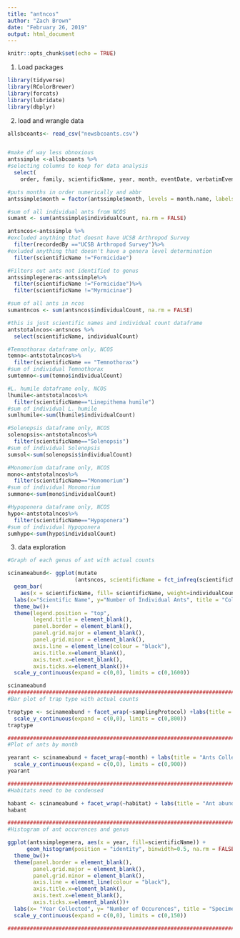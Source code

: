 ```yaml
---
title: "antncos"
author: "Zach Brown"
date: "February 26, 2019"
output: html_document
---
```


```r
knitr::opts_chunk$set(echo = TRUE)
```

1. Load packages
```r
library(tidyverse)
library(RColorBrewer)
library(forcats)
library(lubridate)
library(dbplyr)
```

2. load and wrangle data
```r
allsbcoants<- read_csv("newsbcoants.csv")


#make df way less obnoxious
antssimple <-allsbcoants %>%
#selecting columns to keep for data analysis
  select(
    order, family, scientificName, year, month, eventDate, verbatimEventDate, samplingProtocol, habitat, country, stateProvince, county, municipality, decimalLatitude, decimalLongitude, recordedBy, individualCount)

#puts months in order numerically and abbr
antssimple$month = factor(antssimple$month, levels = month.name, labels = month.abb)

#sum of all individual ants from NCOS
sumant <- sum(antssimple$individualCount, na.rm = FALSE)

antsncos<-antssimple %>%
#excluded anything that doesnt have UCSB Arthropod Survey
  filter(recordedBy =="UCSB Arthropod Survey")%>%
#exluded anything that doesn't have a genera level determination
  filter(scientificName !="Formicidae")

#Filters out ants not identified to genus
antssimplegenera<-antssimple%>%
  filter(scientificName !="Formicidae")%>%
  filter(scientificName !="Myrmicinae")

#sum of all ants in ncos
sumantncos <- sum(antsncos$individualCount, na.rm = FALSE)

#this is just scientific names and individual count dataframe
antstotalncos<-antsncos %>%
  select(scientificName, individualCount)

#Temnothorax dataframe only, NCOS
temno<-antstotalncos%>%
  filter(scientificName == "Temnothorax")
#sum of individual Temnothorax
sumtemno<-sum(temno$individualCount)

#L. humile dataframe only, NCOS
lhumile<-antstotalncos%>%
  filter(scientificName=="Linepithema humile")
#sum of individual L. humile
sumlhumile<-sum(lhumile$individualCount)

#Solenopsis dataframe only, NCOS
solenopsis<-antstotalncos%>%
  filter(scientificName=="Solenopsis")
#sum of individual Solenopsis
sumsol<-sum(solenopsis$individualCount)

#Monomorium dataframe only, NCOS
mono<-antstotalncos%>%
  filter(scientificName=="Monomorium")
#sum of individual Monomorium
summono<-sum(mono$individualCount)

#Hypoponera dataframe only, NCOS
hypo<-antstotalncos%>%
  filter(scientificName=="Hypoponera")
#sum of individual Hypoponera
sumhypo<-sum(hypo$individualCount)

```

3. data exploration
```r
#Graph of each genus of ant with actual counts

scinameabund<- ggplot(mutate
                     (antsncos, scientificName = fct_infreq(scientificName))) + 
  geom_bar(
    aes(x = scientificName, fill= scientificName, weight=individualCount))+
  labs(x="Scientific Name", y="Number of Individual Ants", title = "Collected Ants Before Restoration") +
  theme_bw()+
  theme(legend.position = "top",
        legend.title = element_blank(),
        panel.border = element_blank(), 
        panel.grid.major = element_blank(),
        panel.grid.minor = element_blank(),
        axis.line = element_line(colour = "black"),
        axis.title.x=element_blank(),
        axis.text.x=element_blank(),
        axis.ticks.x=element_blank())+
  scale_y_continuous(expand = c(0,0), limits = c(0,1600))

scinameabund
########################################################################################
#Bar plot of trap type with actual counts

traptype <- scinameabund + facet_wrap(~samplingProtocol) +labs(title = "Ants Collected by Trap")+
  scale_y_continuous(expand = c(0,0), limits = c(0,800))
traptype

########################################################################################
#Plot of ants by month

yearant <- scinameabund + facet_wrap(~month) + labs(title = "Ants Collected by Month")+
  scale_y_continuous(expand = c(0,0), limits = c(0,900))
yearant

#######################################################################################
#Habitats need to be condensed

habant <- scinameabund + facet_wrap(~habitat) + labs(title = "Ant abundance by habitat")
habant

#######################################################################################
#Histogram of ant occurences and genus

ggplot(antssimplegenera, aes(x = year, fill=scientificName)) +
      geom_histogram(position = "identity", binwidth=0.5, na.rm = FALSE, show.legend = FALSE)+
  theme_bw()+
  theme(panel.border = element_blank(), 
        panel.grid.major = element_blank(),
        panel.grid.minor = element_blank(),
        axis.line = element_line(colour = "black"),
        axis.title.x=element_blank(),
        axis.text.x=element_blank(),
        axis.ticks.x=element_blank())+
  labs(x= "Year Collected", y= "Number of Occurences", title = "Specimens Collected in Last 70 years (1949-2019)")+
  scale_y_continuous(expand = c(0,0), limits = c(0,150))

#######################################################################################


```

